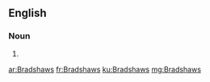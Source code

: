 ==English==

===Noun===
{{head|en|noun plural form}}

# {{plural of|Bradshaw|lang=en}}

[[ar:Bradshaws]]
[[fr:Bradshaws]]
[[ku:Bradshaws]]
[[mg:Bradshaws]]